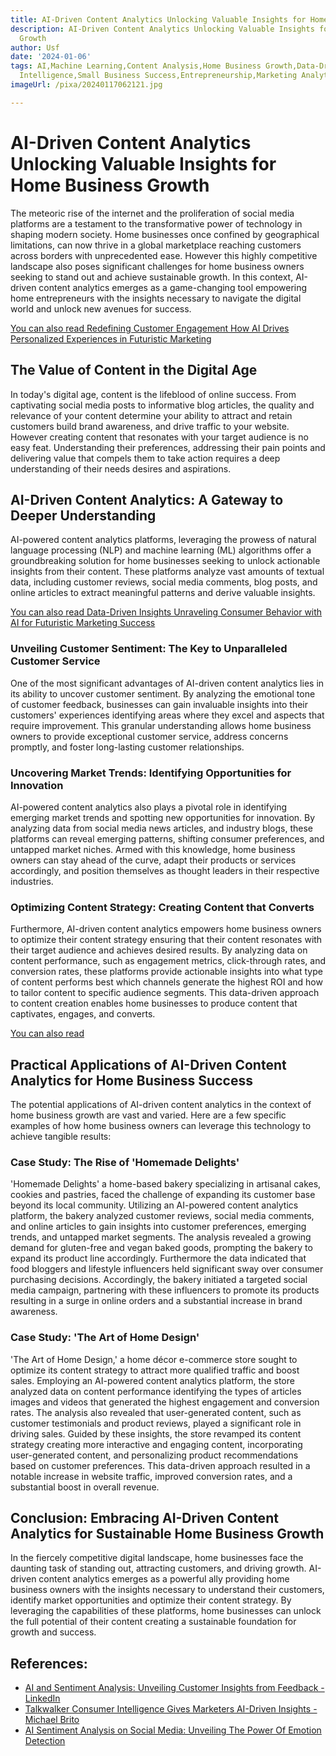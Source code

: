 ```yaml
---
title: AI-Driven Content Analytics Unlocking Valuable Insights for Home Business Growth
description: AI-Driven Content Analytics Unlocking Valuable Insights for Home Business
  Growth
author: Usf
date: '2024-01-06'
tags: AI,Machine Learning,Content Analysis,Home Business Growth,Data-Driven Insights,Business
  Intelligence,Small Business Success,Entrepreneurship,Marketing Analytics
imageUrl: /pixa/20240117062121.jpg

---
```

# AI-Driven Content Analytics Unlocking Valuable Insights  for Home Business Growth

The meteoric rise of the internet  and the  proliferation of social media platforms  are a  testament to the transformative power of technology  in shaping modern society. Home businesses once confined by geographical limitations, can now thrive in a global marketplace reaching customers across borders with unprecedented ease. However this  highly competitive landscape also poses significant challenges for home business owners seeking to stand out and achieve sustainable growth. In this context, AI-driven content analytics  emerges  as a game-changing tool empowering home entrepreneurs with the insights necessary to navigate the  digital world and unlock  new avenues for success.

[You can also read Redefining Customer Engagement How AI  Drives  Personalized  Experiences  in Futuristic Marketing](Redefining%20Customer%20Engagement%20How%20AI%20Drives%20Personalized%20Experiences%20in%20Futuristic%20Marketing)


## The Value of  Content in the  Digital  Age

In  today's digital age, content is the lifeblood of online success. From captivating social media posts to informative blog articles, the quality and relevance of your content determine your ability to attract  and retain customers build brand awareness, and drive traffic to your website. However  creating content that resonates with your  target audience is no easy feat. Understanding their preferences, addressing their pain points and delivering  value that  compels them to  take action requires a deep understanding  of their needs desires and aspirations.

## AI-Driven  Content Analytics: A Gateway to Deeper Understanding

AI-powered content analytics platforms,  leveraging the prowess of natural language  processing (NLP) and machine learning (ML) algorithms offer  a groundbreaking solution for home businesses seeking to unlock actionable insights  from their content. These platforms analyze vast amounts of textual data, including customer reviews, social media comments, blog posts, and online articles to extract meaningful patterns and derive valuable insights.

[You can also read Data-Driven  Insights  Unraveling Consumer Behavior with AI for Futuristic Marketing Success](Data-Driven%20Insights%20Unraveling%20Consumer%20Behavior%20with%20AI%20for%20Futuristic%20Marketing%20Success)


### Unveiling Customer  Sentiment: The Key to Unparalleled Customer Service

One of the most  significant  advantages of AI-driven content analytics lies in its ability to uncover customer sentiment. By analyzing the emotional tone of customer feedback, businesses can gain invaluable insights into their customers' experiences identifying areas where they excel and aspects that require improvement. This granular  understanding  allows home business owners to provide exceptional customer service, address concerns promptly, and foster long-lasting customer relationships.

### Uncovering Market Trends: Identifying Opportunities for  Innovation

AI-powered content analytics also plays  a pivotal  role in identifying emerging market trends and spotting new opportunities for innovation. By analyzing data from social media news articles, and industry blogs, these platforms can reveal  emerging patterns, shifting consumer preferences, and untapped market niches. Armed with this knowledge, home business owners  can stay ahead of the curve,  adapt their products or services accordingly, and position themselves as thought leaders in their  respective industries.

### Optimizing  Content  Strategy: Creating Content that Converts

Furthermore, AI-driven content analytics empowers home business owners to optimize their content strategy ensuring that their content resonates with their target audience and achieves desired results. By analyzing data on content performance, such as  engagement metrics, click-through rates, and conversion rates, these platforms provide actionable insights into what type of content performs best which channels generate the highest ROI and how to tailor content  to specific audience segments. This  data-driven approach to content creation enables home businesses to  produce content that captivates, engages,  and converts.

[You can also read ]()


## Practical Applications of AI-Driven Content Analytics for Home  Business Success

The potential applications of AI-driven content analytics in  the context of home  business growth are vast  and varied. Here are a few specific examples of how home business  owners can leverage  this technology to achieve tangible results:

### Case Study: The Rise of 'Homemade  Delights'

'Homemade Delights' a home-based bakery specializing in artisanal  cakes, cookies and pastries, faced the challenge of expanding its customer base beyond  its local community. Utilizing an AI-powered content  analytics platform, the bakery analyzed customer reviews, social media comments, and online articles to gain  insights into customer preferences, emerging trends, and  untapped market  segments.  The analysis revealed a growing  demand for gluten-free and vegan  baked goods, prompting the bakery to expand  its product line accordingly. Furthermore the data indicated that  food bloggers and lifestyle influencers held significant sway over consumer purchasing decisions. Accordingly, the bakery initiated a targeted social media campaign,  partnering with these influencers to promote its products resulting in a surge in online orders and a substantial increase in brand  awareness.

### Case Study: 'The Art of Home Design'

'The  Art of Home Design,' a home décor e-commerce store sought to optimize its content strategy to attract more qualified traffic and boost  sales. Employing an AI-powered  content analytics  platform, the store analyzed data on content performance identifying the types of articles images and videos that generated the highest  engagement and conversion rates. The analysis also revealed that user-generated content, such  as  customer testimonials and  product reviews, played a significant role in driving sales. Guided by these insights,  the store revamped its content strategy creating more  interactive and engaging content, incorporating user-generated content, and personalizing product recommendations based on customer preferences. This data-driven approach resulted in a notable increase in website traffic, improved conversion rates, and a substantial boost in overall revenue.

## Conclusion: Embracing AI-Driven Content Analytics for  Sustainable Home Business Growth

In the fiercely competitive digital  landscape, home businesses face the daunting task  of standing out, attracting customers, and  driving growth. AI-driven content analytics emerges as a powerful ally providing home business  owners with  the insights necessary to understand their customers, identify market opportunities  and optimize their content strategy. By leveraging the capabilities of these platforms, home businesses can unlock the full potential  of  their content creating a sustainable foundation for growth  and success.

## References:
- [AI and Sentiment Analysis: Unveiling Customer Insights from Feedback - LinkedIn](https://www.linkedin.com/pulse/ai-sentiment-analysis-unveiling-customer-insights-from-monaghan)
- [Talkwalker Consumer Intelligence Gives Marketers AI-Driven Insights - Michael Brito](https://www.britopian.com/data/talkwalker-consumer-intelligence/)
- [AI Sentiment Analysis on Social Media: Unveiling The Power Of Emotion Detection](https://www.aimtechnologies.co/ai-sentiment-analysis-on-social-media-unveiling-the-power-of-emotion-detection/)
